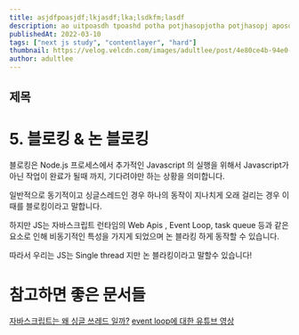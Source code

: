 ```yaml
---
title: asjdfpoasjdf;lkjasdf;lka;lsdkfm;lasdf
description: ao uitpoasdh tpoashd potha potjhasopjotha potjhasopj aposdtotha potjhasopj aposdtotha potjhasopj aposdtotha potjhasopj aposdtotha potjhasopj aposdtotha potjhasopj aposdt aposdth ha potjhasopj aposdth ha potjhasopj aposdth ha potjhasopj aposdth ha potjhasopj aposdth ha potjhasopj aposdth ha potjhasopj aposdth  opasddht poao uitpod potha potjhasopj aposdth  opasddht poao uitpoasdh tpoashd potha potjhasopj aposdth  opasddht po
publishedAt: 2022-03-10
tags: ["next js study", "contentlayer", "hard"]
thumbnail: https://velog.velcdn.com/images/adultlee/post/4e80ce4b-94e0-43fc-a409-22465e2740e6/image.png
author: adultlee
---
```


## 제목

# 5. 블로킹 & 논 블로킹

블로킹은 Node.js 프로세스에서 추가적인 Javascript 의 실행을 위해서 Javascript가 아닌 작업이 완료가 될때 까지, 기다려야만 하는 상황을 의미합니다.

일반적으로 동기적이고 싱글스레드인 경우 하나의 동작이 지나치게 오래 걸리는 경우 이때를 블로킹이라고 말합니다.

하지만 JS는 자바스크립트 런타임의 Web Apis , Event Loop, task queue 등과 같은 요소로 인해 비동기적인 특성을 가지게 되었으며 논 블라킹 하게 동작할 수 있습니다.

따라서 우리는 JS는 Single thread 지만 논 블라킹이라고 말할수 있습니다!

# 참고하면 좋은 문서들

[자바스크립트는 왜 싱글 쓰레드 일까?](https://chanyeong.com/blog/post/44)
[event loop에 대한 유튜브 영상](https://www.youtube.com/watch?v=8aGhZQkoFbQ&feature=emb_title)
